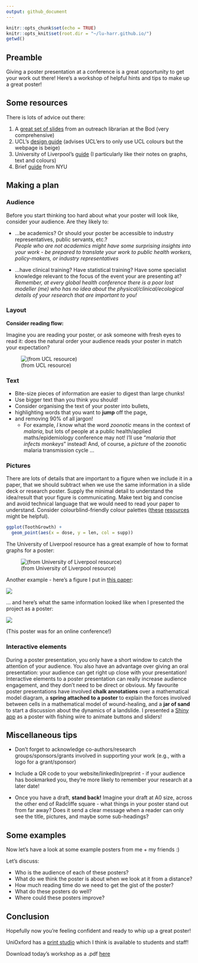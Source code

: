 ```yaml
---
output: github_document
---
```


<!---Note this will remove itself:-->
<!---
permalink: /teaching/how_to_poster
title: How to give a great poster presentation
toc: true
--->

```r
knitr::opts_chunk$set(echo = TRUE)
knitr::opts_knit$set(root.dir = "~/lu-harr.github.io/")
getwd()
```

## Preamble

Giving a poster presentation at a conference is a great opportunity to get your work out there! Here's a workshop of helpful hints and tips to make up a great poster!

## Some resources

There is lots of advice out there:

1. A [great set of slides](https://www.bodleian.ox.ac.uk/sites/default/files/bodreader/documents/media/iskills-designing-conference-poster.pdf) from an outreach librarian at the Bod (very comprehensive)
2. UCL's [design guide](https://www.ucl.ac.uk/creative-services/printing-services/designing-your-poster) (advises UCL'ers to only use UCL colours but the webpage is beige)
3. University of Liverpool's [guide](https://www.liverpool.ac.uk/media/livacuk/computingservices/printing/making-an-impact-with-your-poster.pdf) (I particularly like their notes on graphs, text and colours)
4. Brief [guide](https://guides.nyu.edu/posters) from NYU

## Making a plan

### Audience

Before you start thinking too hard about what your poster will look like, consider your audience. Are they likely to:

- ...be academics? Or should your poster be accessible to industry representatives, public servants, etc.?  
*People who are not academics might have some surprising insights into your work - be prepared to translate your work to public health workers, policy-makers, or industry representatives*

- ...have clinical training? Have statistical training? Have some specialist knowledge relevant to the focus of the event your are presenting at?  
*Remember, at every global health conference there is a poor lost modeller (me) who has no idea about the physical/clinical/ecological details of your research that are important to you!*

### Layout

**Consider reading flow:**

Imagine you are reading your poster, or ask someone with fresh eyes to read it: does the natural order your audience reads your poster in match your expectation?


![(from UCL resource)](/_pages/teaching/how_to_poster_files/reading_direction.png)

### Text

- Bite-size pieces of information are easier to digest than large chunks!
- Use bigger text than you think you should!
- Consider organising the text of your poster into bullets,
- highlighting words that you want to **jump** off the page,
- and removing 90\% of all jargon!
  - For example, *I* know what the word *zoonotic* means in the context of *malaria*, but lots of people at a public health/applied maths/epidemiology conference may not! I'll use "*malaria that infects monkeys*" instead! And, of course, a *picture* of the zoonotic malaria transmission cycle ...

### Pictures

There are lots of details that are important to a figure when we include it in a paper, that we should subtract when we use the same information in a slide deck or research poster. Supply the minimal detail to understand the idea/result that your figure is communicating. Make text big and concise and avoid technical language that we would need to read your paper to understand. Consider colourblind-friendly colour palettes ([these](https://colorbrewer2.org/#type=sequential&scheme=BuGn&n=3) [resources](https://colororacle.org) might be helpful).

```r
ggplot(ToothGrowth) +
  geom_point(aes(x = dose, y = len, col = supp))
```
The University of Liverpool resource has a great example of how to format graphs for a poster:

![(from University of Liverpool resource)](/_pages/teaching/how_to_poster_files/graphs.png)

Another example - here's a figure I put in [this paper](https://doi.org/10.1098/rsos.230641):

![](/_pages/teaching/how_to_poster_files/rsos230641f04.jpg)

... and here's what the same information looked like when I presented the project as a poster:  

![](/_pages/teaching/how_to_poster_files/MiM_poster.png)

(This poster was for an online conference!)

### Interactive elements

During a poster presentation, you only have a short window to catch the attention of your audience. You also have an advantage over giving an oral presentation: your audience can get right up close with your presentation! Interactive elements to a poster presentation can really increase audience engagement, and they don't need to be direct or obvious. My favourite poster presentations have involved **chalk annotations** over a mathematical model diagram, a **spring attached to a poster** to explain the forces involved between cells in a mathematical model of wound-healing, and a **jar of sand** to start a discussion about the dynamics of a landslide. I presented a [Shiny app](https://lucyharrison.shinyapps.io/pf_drug_resistance_shiny/) as a poster with fishing wire to animate buttons and sliders!

## Miscellaneous tips

- Don't forget to acknowledge co-authors/research groups/sponsors/grants involved in supporting your work (e.g., with a logo for a grant/sponsor)

- Include a QR code to your website/linkedIn/preprint - if your audience has bookmarked you, they're more likely to remember your research at a later date!

- Once you have a draft, **stand back!** Imagine your draft at A0 size, across the other end of Radcliffe square - what things in your poster stand out from far away? Does it send a clear message when a reader can only see the title, pictures, and maybe some sub-headings?

## Some examples

Now let's have a look at some example posters from me + my friends :)

Let's discuss:

- Who is the audience of each of these posters?
- What do we think the poster is about when we look at it from a distance?
- How much reading time do we need to get the gist of the poster?
- What do these posters do well?
- Where could these posters improve?

## Conclusion

Hopefully now you're feeling confident and ready to whip up a great poster!

UniOxford has a [print studio](https://estates.admin.ox.ac.uk/print-studio) which I think is available to students and staff!

Download today's workshop as a .pdf [here](/_pages/teaching/how_to_poster_to_pdf.pdf)



